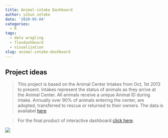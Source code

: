 ```yaml
---
title: Animal-intake Dashboard
author: yihun zeleke
date: '2020-05-04'
categories:
  - R
tags:
  - data wragling
  - flexdashboard
  - visualization
slug: animal-intake-dashboard
---
```

## Project ideas  
>This project is based on the Animal Center Intakes from Oct, 1st 2013 to present. Intakes represent the status of animals as they arrive at the Animal Center. All animals receive a unique Animal ID during intake. Annually over 90% of animals entering the center, are adopted, transferred to rescue or returned to their owners. The data is availabel [here](https://data.austintexas.gov/Health-and-Community-Services/Austin-Animal-Center-Intakes/wter-evkm/data)

>For the final product of interactive dashboard [click here](https://yihunzeleke.shinyapps.io/Animal-intake/#section-interactive-data-visualization).  

[![](/post/2020-09-06-animal-intake-dashboard_files/dashboard-screencapture.PNG)](https://yihunzeleke.shinyapps.io/Animal-intake/#section-interactive-data-visualization)
